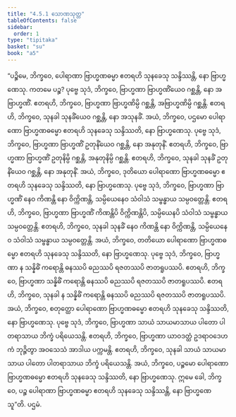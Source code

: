 ```yaml
---
title: "4.5.1 သောဏသုတ္တ"
tableOfContents: false
sidebar:
  order: 1
type: "tipitaka"
basket: "su"
book: "a5"
---
```



<DynamicBreadcrumb />

<Division number="191" book="a5" e="ch" v="16" p="195">

<Paragraph number="1098" book="a5">
“ပဉ္စိမေ, ဘိက္ခဝေ, ပေါရာဏာ ဗြာဟ္မဏဓမ္မာ ဧတရဟိ သုနခေသု သန္ဒိဿန္တိ, နော ဗြာဟ္မဏေသု. ကတမေ ပဉ္စ? ပုဗ္ဗေ သုဒံ, ဘိက္ခဝေ, ဗြာဟ္မဏာ ဗြာဟ္မဏိံယေဝ ဂစ္ဆန္တိ, နော အဗြာဟ္မဏိံ. ဧတရဟိ, ဘိက္ခဝေ, ဗြာဟ္မဏာ ဗြာဟ္မဏိမ္ပိ ဂစ္ဆန္တိ, အဗြာဟ္မဏိမ္ပိ ဂစ္ဆန္တိ. ဧတရဟိ, ဘိက္ခဝေ, သုနခါ သုနခိံယေဝ ဂစ္ဆန္တိ, နော အသုနခိံ. အယံ, ဘိက္ခဝေ, ပဌမော ပေါရာဏော ဗြာဟ္မဏဓမ္မော ဧတရဟိ သုနခေသု သန္ဒိဿတိ, နော ဗြာဟ္မဏေသု.
</Paragraph>

<Paragraph number="1099" book="a5">
ပုဗ္ဗေ သုဒံ, ဘိက္ခဝေ, ဗြာဟ္မဏာ ဗြာဟ္မဏိံ ဥတုနိံယေဝ ဂစ္ဆန္တိ, နော အနုတုနိံ. ဧတရဟိ, ဘိက္ခဝေ, ဗြာဟ္မဏာ ဗြာဟ္မဏိံ ဥတုနိမ္ပိ ဂစ္ဆန္တိ, အနုတုနိမ္ပိ ဂစ္ဆန္တိ. ဧတရဟိ, ဘိက္ခဝေ, သုနခါ သုနခိံ ဥတုနိံယေဝ ဂစ္ဆန္တိ, နော အနုတုနိံ. အယံ, ဘိက္ခဝေ, ဒုတိယော ပေါရာဏော ဗြာဟ္မဏဓမ္မော ဧတရဟိ သုနခေသု သန္ဒိဿတိ, နော ဗြာဟ္မဏေသု.
</Paragraph>

<Paragraph number="1100" book="a5">
ပုဗ္ဗေ သုဒံ, ဘိက္ခဝေ, ဗြာဟ္မဏာ ဗြာဟ္မဏိံ နေဝ ကိဏန္တိ နော ဝိက္ကိဏန္တိ, သမ္ပိယေနေဝ သံဝါသံ သမ္ဗန္ဓာယ သမ္ပဝတ္တေန္တိ. ဧတရဟိ, ဘိက္ခဝေ, ဗြာဟ္မဏာ ဗြာဟ္မဏိံ ကိဏန္တိပိ ဝိက္ကိဏန္တိပိ, သမ္ပိယေနပိ သံဝါသံ သမ္ဗန္ဓာယ သမ္ပဝတ္တေန္တိ. ဧတရဟိ, ဘိက္ခဝေ, သုနခါ သုနခိံ နေဝ ကိဏန္တိ နော ဝိက္ကိဏန္တိ, သမ္ပိယေနေဝ သံဝါသံ သမ္ဗန္ဓာယ သမ္ပဝတ္တေန္တိ. အယံ, ဘိက္ခဝေ, တတိယော ပေါရာဏော ဗြာဟ္မဏဓမ္မော ဧတရဟိ သုနခေသု သန္ဒိဿတိ, နော ဗြာဟ္မဏေသု.
</Paragraph>

<Paragraph number="1101" book="a5">
ပုဗ္ဗေ သုဒံ, ဘိက္ခဝေ, ဗြာဟ္မဏာ န သန္နိဓိံ ကရောန္တိ ဓနဿပိ ဓညဿပိ ရဇတဿပိ ဇာတရူပဿပိ. ဧတရဟိ, ဘိက္ခဝေ, ဗြာဟ္မဏာ သန္နိဓိံ ကရောန္တိ ဓနဿပိ ဓညဿပိ ရဇတဿပိ ဇာတရူပဿပိ. ဧတရဟိ, ဘိက္ခဝေ, သုနခါ န သန္နိဓိံ ကရောန္တိ ဓနဿပိ ဓညဿပိ ရဇတဿပိ ဇာတရူပဿပိ. အယံ, ဘိက္ခဝေ, စတုတ္ထော ပေါရာဏော ဗြာဟ္မဏဓမ္မော ဧတရဟိ သုနခေသု သန္ဒိဿတိ, နော ဗြာဟ္မဏေသု.
</Paragraph>

<Paragraph number="1102" book="a5">
ပုဗ္ဗေ သုဒံ, ဘိက္ခဝေ, ဗြာဟ္မဏာ သာယံ သာယမာသာယ ပါတော ပါတရာသာယ ဘိက္ခံ ပရိယေသန္တိ. ဧတရဟိ, ဘိက္ခဝေ, ဗြာဟ္မဏာ ယာဝဒတ္ထံ ဥဒရာဝဒေဟကံ ဘုဉ္ဇိတွာ အဝသေသံ အာဒါယ ပက္ကမန္တိ. ဧတရဟိ, ဘိက္ခဝေ, သုနခါ သာယံ သာယမာသာယ ပါတော ပါတရာသာယ ဘိက္ခံ ပရိယေသန္တိ. အယံ, ဘိက္ခဝေ, ပဉ္စမော ပေါရာဏော ဗြာဟ္မဏဓမ္မော ဧတရဟိ သုနခေသု သန္ဒိဿတိ, နော ဗြာဟ္မဏေသု. ဣမေ ခေါ, ဘိက္ခဝေ, ပဉ္စ ပေါရာဏာ ဗြာဟ္မဏဓမ္မာ ဧတရဟိ သုနခေသု သန္ဒိဿန္တိ, နော ဗြာဟ္မဏေသူ”တိ.

</Paragraph>
</Division>

<Paragraph number="1103" type="center" book="a5">
ပဌမံ.
</Paragraph>